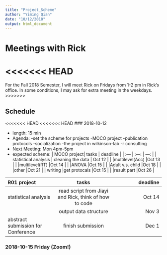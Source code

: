 ```yaml
---
title: "Project_Scheme"
author: "Yiming Qian"
date: "10/12/2018"
output: html_document
---
```


# Meetings with Rick

<<<<<<< HEAD
=======
For the Fall 2018 Semester, I will meet Rick on Fridays from 1-2 pm in Rick's office.
In some conditions, I may ask for extra meeting in the weekdays. 
>>>>>>>


## Schedule

<<<<<<< HEAD
<<<<<<< HEAD
### 2018-10-12  

- length: 15 min 
- Agenda: 
  -set the scheme for projects
  -MOCO project
  -publication protocols
  -socialization
  -the project in wilkinson-lab
  -r consulting
- Next Meeting: Mon 4pm-5pm 
- expected scheme:
| MOCO project| tasks | deadline |
| :---         |     :---:      |          ---: |
| statistical analysis  | cleaning the data     | Oct 12    |
|            |multilevel(Acc)   |Oct 13 |
|            |multilevel(RT)   |Oct 14 |
|            |ANOVA  |Oct 15 |
|            |Adult v.s. child  |Oct 18 |
|            |other  |Oct 21 |
| writing    |get protocals        |Oct 15    |
|            |result part      |Oct 26    |

| R01 project| tasks | deadline |
| :---         |     :---:      |          ---: |
| statistical analysis  |read script from Jiayi and Rick, think of how to code    | Oct 14    |
|    | output data structure     | Nov 3    |
| abstract submission for Conference   | finish submission    | Dec 1    |

### 2018-10-15 Friday (**Zoom!**)

